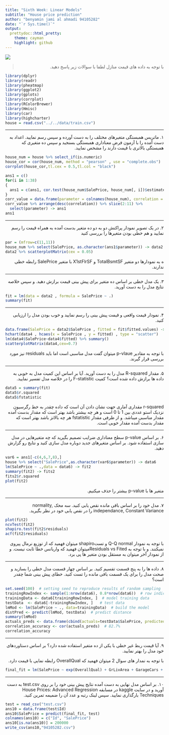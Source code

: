 ```yaml
---
title: "Sixth Week: Linear Models"
subtitle: "House price prediction"
author: "benyamin jami al ahmadi 94105282"
date: "`r Sys.time()`"
output:
  prettydoc::html_pretty:
    theme: cayman
    highlight: github
---
```


<div align="center">
<img  src="images/house.jpg"  align = 'center'>
</div>

> <p dir="RTL"> 
با توجه به داده های قیمت منازل
لطفا با سوالات زیر پاسخ دهید.
</p>

```r
library(dplyr)
library(readr)
library(pheatmap) 
library(ggplot2)
library(gplots)
library(corrplot)
library(RColorBrewer)
library(Hmisc)
library(car)
library(highcharter)
house = read.csv("../../data/train.csv")

```

***

<p dir="RTL">
۱. ماتریس همبستگی متغیرهای مختلف را به دست آورده و سپس رسم نمایید.
اعداد به دست آمده را با آزمون فرض معناداری همبستگی بسنجید و سپس ده متغیری که همبستگی بالاتری با قیمت دارند را مشخص نمایید.
</p>
```r
house_num = house %>% select_if(is.numeric)
house_cor = cor(house_num, method = "pearson" , use = "complete.obs")
corrplot(house_cor,tl.cex = 0.5,tl.col = "black")

ans1 = c()
for(i in 1:38)
{
  ans1 = c(ans1, cor.test(house_num$SalePrice, house_num[, i])$estimate)
}
corr_value = data.frame(parameter = colnames(house_num), correlation = ans1)
corr_value %>% arrange(desc(correlation)) %>% slice(2:11) %>% 
  select(parameter) -> ans1
ans1


```

***

<p dir="RTL">
۲. در یک تصویر نمودار پراکنش دو به دو ده متغیر بدست آمده به همراه قیمت را رسم نمایید و هم خطی بودن متغیرها را بررسی کنید
</p>
```r
par = (mfrow=c(11,11))
house_num %>% select(SalePrice, as.character(ans1$parameter)) -> data2 
data2 %>% scatterplotMatrix(cex = 0.05)

```
<p dir="rtl">
ه به نمودارها دو متغیر TotalBsmtSF و X1stFlrSF با متغیر SalePrice رابطه خطی ندارند.
</p>

***

<p dir="RTL">
۳. یک مدل خطی بر اساس ده متغیر برای پیش بینی قیمت برازش دهید. و سپس خلاصه نتایج مدل را به دست آورید.
</p>
```r
fit = lm(data = data2 , formula = SalePrice ~ .)
summary(fit)

```

***

<p dir="RTL">
۴. نمودار قیمت واقعی و قیمت پیش بینی را رسم نمایید و خوب بودن مدل را ارزیابی کنید.
</p>
```r
data.frame(SalePrice = data2$SalePrice , fitted = fit$fitted.values) -> data4
hchart(data4 , hcaes(x = SalePrice , y = fitted) , type = "scatter")
lm(data4$SalePrice~data4$fitted) %>% summary()
scatterplotMatrix(data4,cex=0.7)


```
<p dir="rtl">
با توجه به مقادیر p-vlaue میتوان گفت مدل مناسبی است اما باید residuals نیز مورد بررسی قرار گیرند.
</p>
***

<p dir="RTL">
۵. مقدار
R-squared
 مدل را به دست آورید. آیا بر اساس این کمیت مدل به خوبی به داده ها برازش داده شده است؟
 کمیت
 F-statistic
 را در خلاصه مدل تفسیر نمایید.
</p>
```r
data5 = summary(fit)
data5$r.squared
data5$fstatistic

```
<p dir="rtl">
r-squared مقداری آماری جهت نشان دادن آن است که داده چقدر به خط رگرسیون نزدیک استو عددی بین 1 تا 0 است و هر چه بیشتر باشد بهتر است که مقدار بدست آمده مقدار مناسبی میباشد.
و از طرفی مقدار fstatistic هر چه بالاتز باشد بهتر است که مقدار بدست آمده مقدار خوبی است.
</p>


***

<p dir="RTL">
۶. بر اساس
p-value
 سطح معناداری ضرایب تصمیم بگیرید که چه متغیرهایی در مدل سازی استفاده شود.
بر اساس متغیرهای جدید دوباره مدل سازی کنید و نتایج رو گزارش دهید.
</p>
```r
var6 = ans1[-c(4,6,7,8),]
house %>% select("SalePrice",as.character(var6$parameter)) -> data6
lm(SalePrice ~ .,data = data6) -> fit2
summary(fit2) -> fits2
fits2$r.squared
plot(fit2)
```
<p dir="RTL">
متغیر ها با p-value بیشتر را حذف میکنیم.
</p>

***

<p dir="RTL">
۷. مدل خود را بر اساس باقی مانده نقص یابی کنید.
سه محک 
normality, independance, Constant Variance
 را در نقص یابی خود در نظر بگیرید.
</p>
```r
plot(fit2)
ncvTest(fit2)
shapiro.test(fit2$residuals)
acf(fit2$residuals)
```

<p dir="RTL">
با توجه به نمودار Q-Q normal و تستshapiro میتوان فهمید که از توزیع نرمال پیروی نمیکنند.
و با توجه به Residuals vs Fitedمیتوان فهمید که واریانس  خطا ثابت نیست.
و از نمودار آخر میتوان به مستقل بودن متغیر ها پی برد.
</p>

***

<p dir="RTL">
۸. داده ها را به پنج قسمت تقسیم کنید. بر اساس چهار قسمت مدل خطی را بسازید و صحت مدل را برای یک قسمت 
باقی مانده را تست کنید. خطای پیش بینی شما چقدر است؟
</p>
```r
set.seed(100)  # setting seed to reproduce results of random sampling
trainingRowIndex <- sample(1:nrow(data6), 0.8*nrow(data6))  # row indices for training data
trainingData <- data6[trainingRowIndex, ]  # model training data
testData  <- data6[-trainingRowIndex, ]   # test data
lmMod <- lm(SalePrice ~ ., data=trainingData)  # build the model
distPred <- predict(lmMod, testData)  # predict distance
summary(lmMod)
actuals_preds <- data.frame(cbind(actuals=testData$SalePrice, predicteds=distPred))  # make actuals_predicteds dataframe.
correlation_accuracy <- cor(actuals_preds)  # 82.7%
correlation_accuracy
```


***

<p dir="RTL"> 
۹. آیا قیمت ربط غیر خطی با یکی از ده متغیر استفاده شده دارد؟
بر اساس دستاوردهای خود مدل را بهتر نمایید.
</p>
<p dir="RTL"> 
با توجه به نمدار های سوال 2 میتوان فهمید که OverallQual رابطه نمایی با قیمت دارد.
</p>
```r
final_fit = lm(SalePrice ~ exp(OverallQual) + GrLivArea + GarageCars + TotalBsmtSF + YearBuilt + YearRemodAdd  , data = house)
```
***

<p dir="RTL"> 
۱۰. بر اساس مدل نهایی به دست آمده نتایج پیش بینی خود را بر روی
test.csv
به دست آورید و در سایت 
kaggle
 در مسابقه 
 House Prices: Advanced Regression Techniques
بارگذاری نمایید. سپس لینک رتبه و عدد آن را ضمیمه تمرین کنید.
</p>
```r
test = read_csv("test.csv")
ans10 = data.frame(test$Id) 
ans10$SalePrice = predict(final_fit, test)
colnames(ans10) = c("Id", "SalePrice")
ans10[is.na(ans10)] = 200000
write_csv(ans10,"94105282.csv")
```


